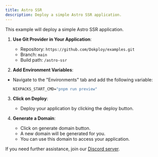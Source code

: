 ```yaml
---
title: Astro SSR
description: Deploy a simple Astro SSR application.
---
```



This example will deploy a simple Astro SSR application.


1. **Use Git Provider in Your Application**:
   - Repository: `https://github.com/Dokploy/examples.git`
   - Branch: `main`
   - Build path: `/astro-ssr`

2. **Add Environment Variables**:
- Navigate to the "Environments" tab and add the following variable:
   ```cmd
   NIXPACKS_START_CMD="pnpm run preview"
   ```

3. **Click on Deploy**:
   - Deploy your application by clicking the deploy button.

4. **Generate a Domain**:
    - Click on generate domain button.
    - A new domain will be generated for you.
    - You can use this domain to access your application.

If you need further assistance, join our [Discord server](https://discord.com/invite/2tBnJ3jDJc).